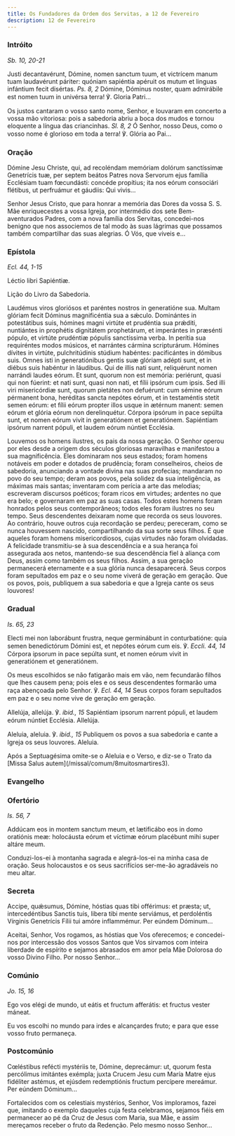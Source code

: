 ```yaml
---
title: Os Fundadores da Ordem dos Servitas, a 12 de Fevereiro
description: 12 de Fevereiro
---
```


### Intróito

<em>Sb. 10, 20-21</em>

<div class="side-by-side not-content">

Justi decantavérunt, Dómine, nomen sanctum tuum, et victrícem manum tuam
    laudavérunt páriter: quóniam sapiéntia apéruit os mutum et linguas infántium
    fecit disértas. <em>Ps. 8, 2</em> Dómine, Dóminus noster, quam admirábile
    est nomen tuum in univérsa terra! ℣. Gloria Patri...

Os justos cantaram o vosso santo nome, Senhor, e louvaram em concerto a
    vossa mão vitoriosa: pois a sabedoria abriu a boca dos mudos e tornou
    eloquente a língua das criancinhas. <em>Sl. 8, 2</em> Ó Senhor, nosso Deus,
    como o vosso nome é glorioso em toda a terra! ℣. Glória ao Pai...

</div>

### Oração

<div class="side-by-side not-content">

Dómine Jesu Christe, qui, ad recoléndam memóriam dolórum sanctíssimæ
    Genetrícis tuæ, per septem beátos Patres nova Servorum ejus família
    Ecclésiam tuam fœcundásti: concéde propítius; ita nos eórum consociári
    flétibus, ut perfruámur et gáudiis: Qui vivis...

Senhor Jesus Cristo, que para honrar a memória das Dores da vossa S. S. Mãe
    enriquecestes a vossa Igreja, por intermédio dos sete Bem-aventurados
    Padres, com a nova família dos Servitas, concedei-nos benigno que nos
    associemos de tal modo às suas lágrimas que possamos também compartilhar das
    suas alegrias. Ó Vós, que viveis e...

</div>

### Epístola

<em>Ecl. 44, 1-15</em>

<div class="side-by-side not-content">

Léctio libri Sapiéntiæ.

Lição do Livro da Sabedoria.

Laudémus viros gloriósos et paréntes nostros in generatióne sua. Multam
    glóriam fecit Dóminus magnificéntia sua a sǽculo. Dominántes in potestátibus
    suis, hómines magni virtúte et prudéntia sua prǽditi, nuntiántes in
    prophétis dignitátem prophetárum, et imperántes in præsénti pópulo, et
    virtúte prudéntiæ pópulis sanctíssima verba. In perítia sua requiréntes
    modos músicos, et narrántes cármina scripturárum. Hómines dívites in
    virtúte, pulchritúdinis stúdium habéntes: pacificántes in dómibus suis.
    Omnes isti in generatiónibus gentis suæ glóriam adépti sunt, et in diébus
    suis habéntur in láudibus. Qui de illis nati sunt, reliquérunt nomen
    narrándi laudes eórum. Et sunt, quorum non est memória: periérunt, quasi qui
    non fúerint: et nati sunt, quasi non nati, et fílii ipsórum cum ipsis. Sed
    illi viri misericórdiæ sunt, quorum pietátes non defuérunt: cum sémine eórum
    pérmanent bona, heréditas sancta nepótes eórum, et in testaméntis stetit
    semen eórum: et fílii eórum propter illos usque in ætérnum manent: semen
    eórum et glória eórum non derelinquétur. Córpora ipsórum in pace sepúlta
    sunt, et nomen eórum vivit in generatiónem et generatiónem. Sapiéntiam
    ipsórum narrent pópuli, et laudem eórum núntiet Ecclésia.

Louvemos os homens ilustres, os pais da nossa geração. O Senhor operou por
    eles desde a origem dos séculos gloriosas maravilhas e manifestou a sua
    magnificência. Eles dominaram nos seus estados; foram homens notáveis em
    poder e dotados de prudência; foram conselheiros, cheios de sabedoria,
    anunciando a vontade divina nas suas profecias; mandaram no povo do seu
    tempo; deram aos povos, pela solidez da sua inteligência, as máximas mais
    santas; inventaram com perícia a arte das melodias; escreveram discursos
    poéticos; foram ricos em virtudes; ardentes no que era belo; e governaram em
    paz as suas casas. Todos estes homens foram honrados pelos seus
    contemporâneos; todos eles foram ilustres no seu tempo. Seus descendentes
    deixaram nome que recorda os seus louvores. Ao contrário, houve outros cuja
    recordação se perdeu; pereceram, como se nunca houvessem nascido,
    compartilhando da sua sorte seus filhos. É que aqueles foram homens
    misericordiosos, cujas virtudes não foram olvidadas. A felicidade
    transmitiu-se à sua descendência e a sua herança foi assegurada aos netos,
    mantendo-se sua descendência fiel à aliança com Deus, assim como também os
    seus filhos. Assim, a sua geração permanecerá eternamente e a sua glória
    nunca desaparecerá. Seus corpos foram sepultados em paz e o seu nome viverá
    de geração em geração. Que os povos, pois, publiquem a sua sabedoria e que a
    Igreja cante os seus louvores!

</div>

### Gradual

<em>Is. 65, 23</em>

<div class="side-by-side not-content">

Electi mei non laborábunt frustra, neque germinábunt in conturbatióne: quia
    semen benedictórum Dómini est, et nepótes eórum cum eis. ℣.
    <em>Eccli. 44, 14</em> Córpora ipsorum in pace sepúlta sunt, et nomen eórum vivit
    in generatiónem et generatiónem.

Os meus escolhidos se não fatigarão mais em vão, nem fecundarão filhos que
    lhes causem pena; pois eles e os seus descendentes formarão uma raça
    abençoada pelo Senhor. ℣. <em>Ecl. 44, 14</em> Seus corpos foram sepultados
    em paz e o seu nome vive de geração em geração.

Allelúja, allelúja. ℣. <em>ibid., 15</em> Sapiéntiam ipsorum narrent pópuli,
    et laudem eórum núntiet Ecclésia. Allelúja.

Aleluia, aleluia. ℣. <em>ibid., 15</em> Publiquem os povos a sua sabedoria e
    cante a Igreja os seus louvores. Aleluia.

</div>

<aside>
  Após a Septuagésima omite-se o Aleluia e o Verso, e diz-se o Trato da [Missa
  Salus autem](/missal/comum/8muitosmartires3).
</aside>

### Evangelho


<LinkCard
  href="/missal/comum/16abades#evangelho"
  title="Abades - Missa Os justi"
/>

### Ofertório

<em>Is. 56, 7</em>

<div class="side-by-side not-content">

Addúcam eos in montem sanctum meum, et lætificábo eos in domo oratiónis meæ:
    holocáusta eórum et víctimæ eórum placébunt mihi super altáre meum.

Conduzi-los-ei à montanha sagrada e alegrá-los-ei na minha casa de oração.
    Seus holocaustos e os seus sacrifícios ser-me-ão agradáveis no meu altar.

</div>

### Secreta

<div class="side-by-side not-content">

Accipe, quǽsumus, Dómine, hóstias quas tibi offérimus: et præsta; ut,
    intercedéntibus Sanctis tuis, libera tibi mente serviámus, et perdoléntis
    Vírginis Genetrícis Fílii tui amóre inflammémur. Per eúndem Dóminum...

Aceitai, Senhor, Vos rogamos, as hóstias que Vos oferecemos; e concedei-nos
    por intercessão dos vossos Santos que Vos sirvamos com inteira liberdade de
    espírito e sejamos abrasados em amor pela Mãe Dolorosa do vosso Divino
    Filho. Por nosso Senhor...

</div>

### Comúnio

<em>Jo. 15, 16</em>

<div class="side-by-side not-content">

Ego vos elégi de mundo, ut eátis et fructum afferátis: et fructus vester
    máneat.

Eu vos escolhi no mundo para irdes e alcançardes fruto; e para que esse
    vosso fruto permaneça.

</div>

### Postcomúnio

<div class="side-by-side not-content">

Cœléstibus refécti mystériis te, Dómine, deprecámur: ut, quorum festa
    percólimus imitántes exémpla; juxta Crucem Jesu cum María Matre ejus
    fidéliter astémus, et ejúsdem redemptiónis fructum percípere mereámur. Per
    eúndem Dóminum...

Fortalecidos com os celestiais mystérios, Senhor, Vos imploramos, fazei que,
    imitando o exemplo daqueles cuja festa celebramos, sejamos fiéis em
    permanecer ao pé da Cruz de Jesus com Maria, sua Mãe, e assim mereçamos
    receber o fruto da Redenção. Pelo mesmo nosso Senhor...

</div>
